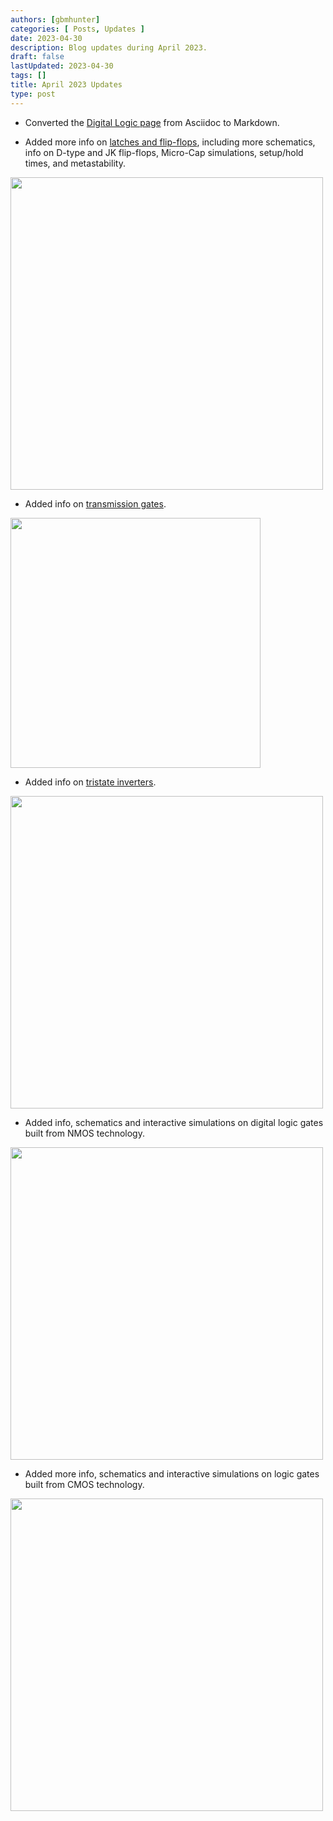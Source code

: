 ```yaml
---
authors: [gbmhunter]
categories: [ Posts, Updates ]
date: 2023-04-30
description: Blog updates during April 2023.
draft: false
lastUpdated: 2023-04-30
tags: []
title: April 2023 Updates
type: post
---
```



* Converted the [Digital Logic page](/electronics/circuit-design/digital-logic/) from Asciidoc to Markdown.

* Added more info on [latches and flip-flops](/electronics/circuit-design/digital-logic/latches-and-flip-flops/), including more schematics, info on D-type and JK flip-flops, Micro-Cap simulations, setup/hold times, and metastability.


<Image src={latch_flipflop_screenshot} width="500px"></Image>

* Added info on [transmission gates](/electronics/components/analogue-switches-transmission-gates/#transmission-gates).


<Image src={transmission_gates_screenshot} width="400px"></Image>

* Added info on [tristate inverters](/electronics/circuit-design/digital-logic/gates/#tristate-cmos-inverter).


<Image src={tristate_inverter_screenshot} width="500px"></Image>

* Added info, schematics and interactive simulations on digital logic gates built from NMOS technology.


<Image src={nmos_screenshot} width="500px"></Image>

* Added more info, schematics and interactive simulations on logic gates built from CMOS technology.


<Image src={cmos_screenshot} width="500px"></Image>
